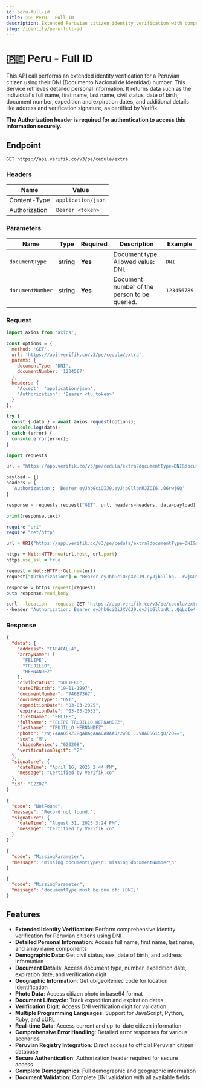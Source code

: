 ```yaml
---
id: peru-full-id
title: 🇵🇪 Peru - Full ID
description: Extended Peruvian citizen identity verification with comprehensive DNI details v3 API
slug: /identity/peru-full-id
---
```



# 🇵🇪 Peru - Full ID

This API call performs an extended identity verification for a Peruvian citizen using their DNI (Documento Nacional de Identidad) number. This Service retrieves detailed personal information. It returns data such as the individual's full name, first name, last name, civil status, date of birth, document number, expedition and expiration dates, and additional details like address and verification signature, as certified by Verifik.

**The Authorization header is required for authentication to access this information securely.**

## Endpoint

```
GET https://api.verifik.co/v3/pe/cedula/extra
```

### Headers

| Name          | Value              |
| ------------- | ------------------ |
| Content-Type  | `application/json` |
| Authorization | `Bearer <token>`   |

### Parameters

| Name | Type | Required | Description | Example |
| ---- | ---- | -------- | ----------- | ------- |
| `documentType` | string | **Yes** | Document type. Allowed value: DNI. | `DNI` |
| `documentNumber` | string | **Yes** | Document number of the person to be queried. | `123456789` |

### Request

<Tabs>
  <TabItem value="javascript" label="JavaScript">

```javascript
import axios from 'axios';

const options = {
  method: 'GET',
  url: 'https://api.verifik.co/v3/pe/cedula/extra',
  params: {
    documentType: 'DNI',
    documentNumber: '1234567'
  },
  headers: {
    'Accept': 'application/json',
    'Authorization': 'Bearer <tu_token>'
  }
};

try {
  const { data } = await axios.request(options);
  console.log(data);
} catch (error) {
  console.error(error);
}
```

  </TabItem>
  <TabItem value="python" label="Python">

```python
import requests

url = "https://app.verifik.co/v3/pe/cedula/extra?documentType=DNI&documentNumber=74687367&force=1"

payload = {}
headers = {
  'Authorization': 'Bearer eyJhbGciOIJ9.eyJjbGllbnRJZCI6..06rwjGQ'
}

response = requests.request("GET", url, headers=headers, data=payload)

print(response.text)
```

  </TabItem>
  <TabItem value="ruby" label="Ruby">

```ruby
require "uri"
require "net/http"

url = URI("https://app.verifik.co/v3/pe/cedula/extra?documentType=DNI&documentNumber=74687367&force=1")

https = Net::HTTP.new(url.host, url.port)
https.use_ssl = true

request = Net::HTTP::Get.new(url)
request["Authorization"] = "Bearer eyJhbGciOkpXVCJ9.eyJjbGllbn...rwjGQ"

response = https.request(request)
puts response.read_body
```

  </TabItem>
  <TabItem value="curl" label="cURL">

```bash
curl --location --request GET 'https://app.verifik.co/v3/pe/cedula/extra?documentType=DNI&documentNumber=74687367&force=1' \
--header 'Authorization: Bearer eyJhbGciOiJXVCJ9.eyJjbGllbnR...QqLcIe4-706rwjGQ'
```

  </TabItem>
</Tabs>

### Response

<Tabs>
  <TabItem value="200" label="200">

```json
{
  "data": {
    "address": "CARACALLA",
    "arrayName": [
      "FELIPE",
      "TRUJILLO",
      "HERNANDEZ"
    ],
    "civilStatus": "SOLTERO",
    "dateOfBirth": "19-11-1997",
    "documentNumber": "74687367",
    "documentType": "DNI",
    "expeditionDate": "03-03-2025",
    "expirationDate": "03-03-2033",
    "firstName": "FELIPE",
    "fullName": "FELIPE TRUJILLO HERNANDEZ",
    "lastName": "TRUJILLO HERNANDEZ",
    "photo": "/9j/4AAQSkZJRgABAgAAAQABAAD/2wBD...v8ADSGiigD/2Q==",
    "sex": "M",
    "ubigeoReniec": "020208",
    "verificationDigit": "2"
  },
  "signature": {
    "dateTime": "April 16, 2025 2:44 PM",
    "message": "Certified by Verifik.co"
  },
  "id": "G2ZOZ"
}
```

  </TabItem>
  <TabItem value="404" label="404">

```json
{
  "code": "NotFound",
  "message": "Record not found.",
  "signature": {
    "dateTime": "August 31, 2025 3:24 PM",
    "message": "Certified by Verifik.co"
  }
}
```

  </TabItem>
  <TabItem value="409" label="409 - Missing parameters">

```json
{
  "code": "MissingParameter",
  "message": "missing documentType\n. missing documentNumber\n"
}
```

  </TabItem>
  <TabItem value="409b" label="409 - Invalid documentType">

```json
{
  "code": "MissingParameter",
  "message": "documentType must be one of: [DNI]"
}
```

  </TabItem>
</Tabs>

## Features

- **Extended Identity Verification**: Perform comprehensive identity verification for Peruvian citizens using DNI
- **Detailed Personal Information**: Access full name, first name, last name, and array name components
- **Demographic Data**: Get civil status, sex, date of birth, and address information
- **Document Details**: Access document type, number, expedition date, expiration date, and verification digit
- **Geographic Information**: Get ubigeoReniec code for location identification
- **Photo Data**: Access citizen photo in base64 format
- **Document Lifecycle**: Track expedition and expiration dates
- **Verification Digit**: Access DNI verification digit for validation
- **Multiple Programming Languages**: Support for JavaScript, Python, Ruby, and cURL
- **Real-time Data**: Access current and up-to-date citizen information
- **Comprehensive Error Handling**: Detailed error responses for various scenarios
- **Peruvian Registry Integration**: Direct access to official Peruvian citizen database
- **Secure Authentication**: Authorization header required for secure access
- **Complete Demographics**: Full demographic and geographic information
- **Document Validation**: Complete DNI validation with all available fields
